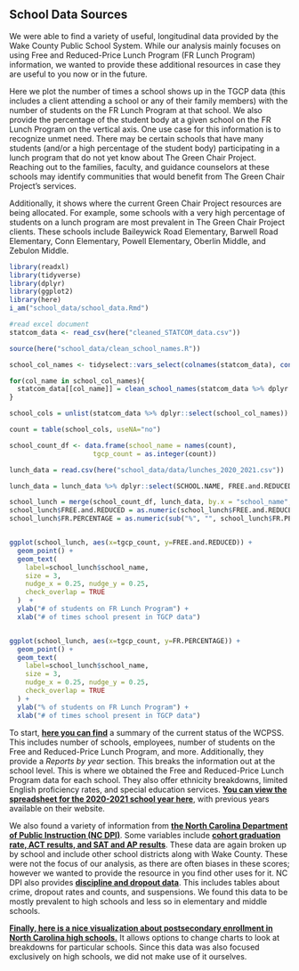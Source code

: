 

## School Data Sources

We were able to find a variety of useful, longitudinal data provided by the Wake County Public School System.
While our analysis mainly focuses on using Free and Reduced-Price Lunch Program (FR Lunch Program) information, we wanted to provide these additional resources in case they are useful to you now or in the future.

Here we plot the number of times a school shows up in the TGCP data (this includes a client attending a school or any of their family members) with the number of students on the FR Lunch Program at that school. We also provide the percentage of the student body at a given school on the FR Lunch Program on the vertical axis. One use case for this information is to recognize unmet need. There may be certain schools that have many students (and/or a high percentage of the student body) participating in a lunch program that do not yet know about The Green Chair Project. Reaching out to the families, faculty, and guidance counselors at these schools may identify communities that would benefit from The Green Chair Project's services.

Additionally, it shows where the current Green Chair Project resources are being allocated. For example, some schools with a very high percentage of students on a lunch program are most prevalent in The Green Chair Project clients. These schools include Baileywick Road Elementary, Barwell Road Elementary, Conn Elementary, Powell Elementary, Oberlin Middle, and Zebulon Middle.

```r
library(readxl)
library(tidyverse)
library(dplyr)
library(ggplot2)
library(here)
i_am("school_data/school_data.Rmd")

#read excel document 
statcom_data <- read_csv(here("cleaned_STATCOM_data.csv"))

source(here("school_data/clean_school_names.R"))

school_col_names <- tidyselect::vars_select(colnames(statcom_data), contains('School', ignore.case = TRUE)) 

for(col_name in school_col_names){
  statcom_data[[col_name]] = clean_school_names(statcom_data %>% dplyr::select(col_name, ClientZipCode))$school_names
}

school_cols = unlist(statcom_data %>% dplyr::select(school_col_names))

count = table(school_cols, useNA="no")

school_count_df <- data.frame(school_name = names(count),
                     tgcp_count = as.integer(count))

lunch_data = read.csv(here("school_data/data/lunches_2020_2021.csv"))

lunch_data = lunch_data %>% dplyr::select(SCHOOL.NAME, FREE.and.REDUCED, FR.PERCENTAGE)

school_lunch = merge(school_count_df, lunch_data, by.x = "school_name", by.y = "SCHOOL.NAME")
school_lunch$FREE.and.REDUCED = as.numeric(school_lunch$FREE.and.REDUCED)
school_lunch$FR.PERCENTAGE = as.numeric(sub("%", "", school_lunch$FR.PERCENTAGE))


ggplot(school_lunch, aes(x=tgcp_count, y=FREE.and.REDUCED)) + 
  geom_point() + 
  geom_text(
    label=school_lunch$school_name,
    size = 3,
    nudge_x = 0.25, nudge_y = 0.25, 
    check_overlap = TRUE
  )  + 
  ylab("# of students on FR Lunch Program") +
  xlab("# of times school present in TGCP data")


ggplot(school_lunch, aes(x=tgcp_count, y=FR.PERCENTAGE)) + 
  geom_point() + 
  geom_text(
    label=school_lunch$school_name,
    size = 3,
    nudge_x = 0.25, nudge_y = 0.25, 
    check_overlap = TRUE
  ) + 
  ylab("% of students on FR Lunch Program") +
  xlab("# of times school present in TGCP data")

```


To start, [**here you can find**](https://www.wcpss.net/domain/100) a summary of the current status of the WCPSS.
This includes number of schools, employees, number of students on the Free and Reduced-Price Lunch Program, and more.
Additionally, they provide a _Reports by year_ section.
This breaks the information out at the school level.
This is where we obtained the Free and Reduced-Price Lunch Program data for each school.
They also offer ethnicity breakdowns, limited English proficiency rates, and special education services.
[**You can view the spreadsheet for the 2020-2021 school year here**](https://docs.google.com/spreadsheets/d/1Q7_HttWQBxRJfEGsvVl6Xf8slbLqxvuQvJ9Fz3hcL4k/edit#gid=1941273913), with previous years available on their website.


We also found a variety of information from [**the North Carolina Department of Public Instruction (NC DPI)**](https://www.dpi.nc.gov/districts-schools).
Some variables include [**cohort graduation rate, ACT results, and SAT and AP results**](https://www.dpi.nc.gov/districts-schools/testing-and-school-accountability/school-accountability-and-reporting).
These data are again broken up by school and include other school districts along with Wake County.
These were not the focus of our analysis, as there are often biases in these scores; however we wanted to provide the resource in you find other uses for it.
NC DPI also provides [**discipline and dropout data**](https://www.dpi.nc.gov/data-reports/dropout-and-discipline-data/discipline-alp-and-dropout-annual-reports#2018-19).
This includes tables about crime, dropout rates and counts, and suspensions.
We found this data to be mostly prevalent to high schools and less so in elementary and middle schools.

[**Finally, here is a nice visualization about postsecondary enrollment in North Carolina high schools.**](https://www.nccommunitycolleges.edu/analytics/dashboards/postsecondary-enrollment-high-school)
It allows options to change charts to look at breakdowns for particular schools.
Since this data was also focused exclusively on high schools, we did not make use of it ourselves.